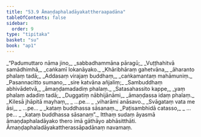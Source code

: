 ```yaml
---
title: "53.9 Āmaṇḍaphaladāyakattheraapadāna"
tableOfContents: false
sidebar:
  order: 9
type: "tipitaka"
basket: "su"
book: "ap1"
---
```



<DynamicBreadcrumb />

<Division number="74" book="ap1" bookNo="20" page="435">

<Paragraph number="6887" type="verses" book="ap1">
_“Padumuttaro nāma jino,_  
_sabbadhammāna pāragū;_  
_Vuṭṭhahitvā samādhimhā,_  
_caṅkamī lokanāyako._  

</Paragraph>

</Division>
<Division number="75" book="ap1" bookNo="20" page="435">

<Paragraph number="6888" type="verses" book="ap1">
_Khāribhāraṃ gahetvāna,_  
_āharanto phalaṃ tadā;_  
_Addasaṃ virajaṃ buddhaṃ,_  
_caṅkamantaṃ mahāmuniṃ._  

</Paragraph>

</Division>
<Division number="76" book="ap1" bookNo="20" page="435">

<Paragraph number="6889" type="verses" book="ap1">
_Pasannacitto sumano,_  
_sire katvāna añjaliṃ;_  
_Sambuddhaṃ abhivādetvā,_  
_āmaṇḍamadadiṃ phalaṃ._  

</Paragraph>

</Division>
<Division number="77" book="ap1" bookNo="20" page="435">

<Paragraph number="6890" type="verses" book="ap1">
_Satasahassito kappe,_  
_yaṃ phalaṃ adadiṃ tadā;_  
_Duggatiṃ nābhijānāmi,_  
_āmaṇḍassa idaṃ phalaṃ._  

</Paragraph>

</Division>
<Division number="78" book="ap1" bookNo="20" page="435">

<Paragraph number="6891" type="verses" book="ap1">
_Kilesā jhāpitā mayhaṃ,_  
_ …pe… _  
_viharāmi anāsavo._  

</Paragraph>

</Division>
<Division number="79" book="ap1" bookNo="20" page="435">

<Paragraph number="6892" type="verses" book="ap1">
_Svāgataṃ vata me āsi,_  
_ …pe… _  
_kataṃ buddhassa sāsanaṃ._  

</Paragraph>

</Division>
<Division number="80" book="ap1" bookNo="20" page="435">

<Paragraph number="6893" type="verses" book="ap1">
_Paṭisambhidā catasso,_  
_ …pe… _  
_kataṃ buddhassa sāsanaṃ”._  

</Paragraph>

<Paragraph number="6894" book="ap1">
Itthaṃ sudaṃ āyasmā āmaṇḍaphaladāyako thero imā gāthāyo abhāsitthāti.

</Paragraph>
</Division>

<Paragraph number="6895" type="center" book="ap1">
Āmaṇḍaphaladāyakattherassāpadānaṃ navamaṃ.
</Paragraph>